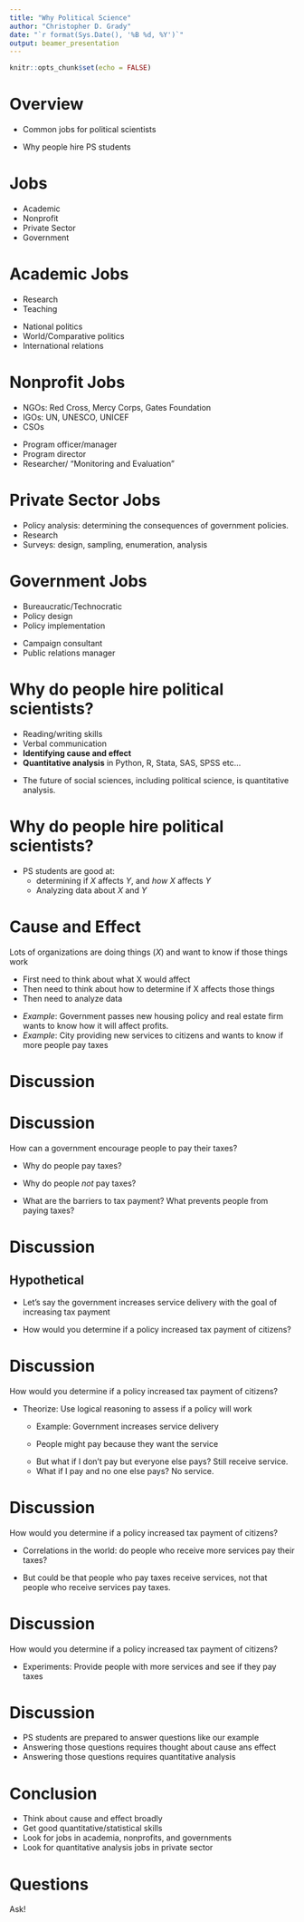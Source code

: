 ```yaml
---
title: "Why Political Science"
author: "Christopher D. Grady"
date: "`r format(Sys.Date(), '%B %d, %Y')`"
output: beamer_presentation
---
```


```r
knitr::opts_chunk$set(echo = FALSE)
```

# Overview

- Common jobs for political scientists

\bigskip

- Why people hire PS students

# Jobs

- Academic <!--teaching and research-->
- Nonprofit 
- Private Sector
- Government 


# Academic Jobs

- Research
- Teaching

\smallskip

- National politics
- World/Comparative politics
- International relations



# Nonprofit Jobs

- NGOs: Red Cross, Mercy Corps, Gates Foundation
- IGOs: UN, UNESCO, UNICEF
- CSOs

\smallskip

- Program officer/manager
- Program director
- Researcher/ "Monitoring and Evaluation"

# Private Sector Jobs

- Policy analysis: determining the consequences of government policies. <!--Want to know how policies will affect profits. Get paid -->
- Research <!--Academic research, but usually less mathematically rigorous and more for public consumption. -->
- Surveys: design, sampling, enumeration, analysis


# Government Jobs

- Bureaucratic/Technocratic <!--city administrator, government ministry -->
- Policy design
- Policy implementation

\smallskip

- Campaign consultant
- Public relations manager


# Why do people hire political scientists?

- Reading/writing skills
- Verbal communication
- **Identifying cause and effect**
- **Quantitative analysis** in Python, R, Stata, SAS, SPSS etc...

\medskip

- The future of social sciences, including political science, is quantitative analysis.

# Why do people hire political scientists?

- PS students are good at:
    - determining if $X$ affects $Y$, and _how_ $X$ affects $Y$
    - Analyzing data about $X$ and $Y$

# Cause and Effect

Lots of organizations are doing things ($X$) and want to know if those things work

- First need to think about what X would affect
- Then need to think about how to determine if X affects those things
- Then need to analyze data

\smallskip

- _Example_: Government passes new housing policy and real estate firm wants to know how it will affect profits.
- _Example_: City providing new services to citizens and wants to know if more people pay taxes

# Discussion

# Discussion

How can a government encourage people to pay their taxes?

\pause

<!-- This requires answering several other questions. -->

- Why do people pay taxes?

\pause

- Why do people _not_ pay taxes?

\pause

- What are the barriers to tax payment?  What prevents people from paying taxes? <!--Sometimes changing the wording can change the answers. -->

\note{

want some benefit, like paved roads, waste collection, healthcare
afraid of being punished by authorities
afraid of being judged by peers
A sense of civic duty
because everyone else is doing it


money is getting stolen instead of used on services
because no one else is doing it
because they don't know that they should!
because they do not have enough money
because they do not know how
because it is inconvenient/time-consuming
because they do not know 
}

# Discussion

## Hypothetical

- Let's say the government increases service delivery with the goal of increasing tax payment

- How would you determine if a policy increased tax payment of citizens?

# Discussion

How would you determine if a policy increased tax payment of citizens?

- Theorize: Use logical reasoning to assess if a policy will work

    - Example: Government increases service delivery
    
    \pause
    
    - People might pay because they want the service
    
    \medskip
    
    - But what if I don't pay but everyone else pays?  Still receive service.
    - What if I pay and no one else pays?  No service.

\note{

Modern _formal theory_/game theory requires mathematical analysis.  Prisoner's Dilemma.  Collective Action Problem.
}



<!-- Can anyone see any problems with this?  Our thinking can be wrong; we may not see this in the world.-->

# Discussion

How would you determine if a policy increased tax payment of citizens?

- Correlations in the world: do people who receive more services pay their taxes? <!--Can anyone see any problems with this? Reverse causation: people who pay taxes receive more services.-->

\pause

- But could be that people who pay taxes receive services, not that people who receive services pay taxes.


# Discussion

How would you determine if a policy increased tax payment of citizens?

- Experiments: Provide people with more services and see if they pay taxes

# Discussion

- PS students are prepared to answer questions like our example
- Answering those questions requires thought about cause ans effect
- Answering those questions requires quantitative analysis

# Conclusion

- Think about cause and effect broadly
- Get good quantitative/statistical skills
- Look for jobs in academia, nonprofits, and governments
- Look for quantitative analysis jobs in private sector
 

# Questions

Ask!